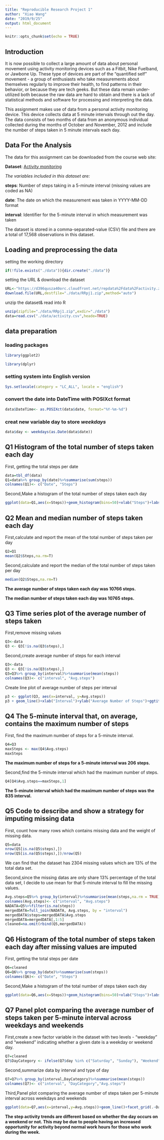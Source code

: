 ---
title: "Reproducible Research Project 1"
author: "Xiao Wang"
date: "2019/9/25"
output: html_document
---

```{r setup, include=FALSE}
knitr::opts_chunk$set(echo = TRUE)
```

## Introduction
It is now possible to collect a large amount of data about personal movement using activity monitoring devices such as a Fitbit, Nike Fuelband, or Jawbone Up. These type of devices are part of the “quantified self” movement - a group of enthusiasts who take measurements about themselves regularly to improve their health, to find patterns in their behavior, or because they are tech geeks. But these data remain under-utilized both because the raw data are hard to obtain and there is a lack of statistical methods and software for processing and interpreting the data.

This assignment makes use of data from a personal activity monitoring device. This device collects data at 5 minute intervals through out the day. The data consists of two months of data from an anonymous individual collected during the months of October and November, 2012 and include the number of steps taken in 5 minute intervals each day.

## Data For the Analysis

The data for this assignment can be downloaded from the course web site:  

 **Dataset**: [Activity monitoring](https://d396qusza40orc.cloudfront.net/repdata%2Fdata%2Factivity.zip)
 
 *The variables included in this dataset are:*
 
 **steps**: Number of steps taking in a 5-minute interval (missing values are coded as NA)

 **date**: The date on which the measurement was taken in YYYY-MM-DD format

 **interval**: Identifier for the 5-minute interval in which measurement was taken

The dataset is stored in a comma-separated-value (CSV) file and there are a total of 17,568 observations in this dataset.  

## Loading and preprocessing the data
setting the working directory
```{r}
if(!file.exists("./data")){dir.create("./data")}
```
setting the URL & download the dataset
```{r}
URL<-"https://d396qusza40orc.cloudfront.net/repdata%2Fdata%2Factivity.zip"
download.file(URL,destfile="./data/RRpj1.zip",method="auto") 
```
unzip the dataset& read into R
```{r}
unzip(zipfile="./data/RRpj1.zip",exdir="./data")
data=read.csv("./data/activity.csv",heade=TRUE)
```

## data preparation

### loading packages
```{r}
library(ggplot2)
```

```{r}
library(dplyr)
```
### setting system into English version
```{r}
Sys.setlocale(category = "LC_ALL", locale = "english")
```
### convert the **date** into **DateTime** with POSIXct format
```{r}
data$DateTime<- as.POSIXct(data$date, format="%Y-%m-%d")
```
### creat new variable **day** to store *weekdays*
```{r}
data$day <- weekdays(as.Date(data$date))
```

## Q1 Histogram of the total number of steps taken each day
First, getting the total steps per date
```{r}
data=tbl_df(data)
Q1=data%>% group_by(date)%>%summarise(sum(steps))
colnames(Q1)<- c("Date", "Steps")
```
Second,Make a histogram of the total number of steps taken each day
```{r}
ggplot(data=Q1,aes(x=Steps))+geom_histogram(bins=50)+xlab("Steps")+labs(title="Total Steps per Day")
```

## Q2 Mean and median number of steps taken each day
First,calculate and report the mean of the total number of steps taken per day
```{r}
Q2=Q1
mean(Q2$Steps,na.rm=T)
```
Second,calculate and report the median of the total number of steps taken per day
```{r}
median(Q2$Steps,na.rm=T)
```

**The average number of steps taken each day was 10766 steps.**

**The median number of steps taken each day was 10765 steps.**

## Q3 Time series plot of the average number of steps taken
First,remove missing values
```{r}
Q3<-data
Q3 <- Q3[!is.na(Q3$steps),]
```
Second,create average number of steps for each interval
```{r}
Q3<-data
Q3 <- Q3[!is.na(Q3$steps),]
Q3=Q3%>% group_by(interval)%>%summarise(mean(steps))
colnames(Q3)<- c("interval", "Avg.steps")
```
Create line plot of average number of steps per interval
```{r}
p3 <- ggplot(Q3, aes(x=interval, y=Avg.steps))
p3 + geom_line()+xlab("Interval")+ylab("Average Number of Steps")+ggtitle("Average Number of Steps per Interval")
```

## Q4 The 5-minute interval that, on average, contains the maximum number of steps  
First, find the maximum number of steps for a 5-minute interval.
```{r}
Q4=Q3
maxSteps <- max(Q4$Avg.steps)
maxSteps
```
**The maximum number of steps for a 5-minute interval was 206 steps. **

Second,find the 5-minute interval which had the maximum number of steps.
```{r}
Q4[Q4$Avg.steps==maxSteps,1]
```
**The 5-minute interval which had the maximum number of steps was the 835 interval.**

## Q5 Code to describe and show a strategy for imputing missing data
First, count how many rows which contains missing data and the weight of missing data.
```{r}
Q5=data
nrow(Q5[is.na(Q5$steps),])
nrow(Q5[is.na(Q5$steps),])/nrow(Q5)
```
We can find that the dataset has 2304 missing values which are 13% of the total data set.

Second,since the missing datas are only share 13% percentage of the total data set, I decide to use mean for that 5-minute interval to fill the missing values.
```{r}
Avg.steps=Q5%>% group_by(interval)%>%summarise(mean(steps,na.rm = TRUE))
colnames(Avg.steps)<- c("interval", "Avg.steps")
NADATA=Q5%>%filter(is.na(steps))
mergedDATA=full_join(NADATA, Avg.steps, by = "interval")
mergedDATA$steps=mergedDATA$Avg.steps
mergedDATA=mergedDATA[,1:5]
cleaned=na.omit(rbind(Q5,mergedDATA))

```

## Q6 Histogram of the total number of steps taken each day after missing values are imputed  

First, getting the total steps per date
```{r}
Q6=cleaned
Q6=Q6%>% group_by(date)%>%summarise(sum(steps))
colnames(Q6)<- c("Date", "Steps")
```
Second,Make a histogram of the total number of steps taken each day
```{r}
ggplot(data=Q6,aes(x=Steps))+geom_histogram(bins=50)+xlab("Steps")+labs(title="Total Steps per Day after cleaned dataset")
```

## Q7 Panel plot comparing the average number of steps taken per 5-minute interval across weekdays and weekends
First,create a new factor variable in the dataset with two levels - “weekday” and “weekend” indicating whether a given date is a weekday or weekend day.
```{r}
Q7=cleaned
Q7$DayCategory <- ifelse(Q7$day %in% c("Saturday", "Sunday"), "Weekend", "Weekday")
```

Second,summarize data by interval and type of day
```{r}
Q7=Q7%>% group_by(interval,DayCategory)%>%summarise(mean(steps))
colnames(Q7)<- c("interval", "DayCategory","Avg.steps")
```

Third,Panel plot comparing the average number of steps taken per 5-minute interval across weekdays and weekends  
```{r}
ggplot(data=Q7,aes(x=interval,y=Avg.steps))+geom_line()+facet_grid(.~DayCategory) 
```
  
  
**The step activity trends are different based on whether the day occurs on a weekend or not. This may be due to people having an increased opportunity for activity beyond normal work hours for those who work during the week.**
